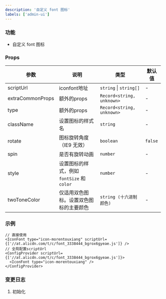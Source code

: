 ```yaml
---
description: '自定义 font 图标'
labels: ['admin-ui']
---
```


### 功能

- 自定义 font 图标

### Props

| 参数 | 说明 | 类型  | 默认值 |
| ---------- | ----- | -----| ------ |
| scriptUrl | iconfont地址 | `string` &#124; `string[]` | - |
| extraCommonProps | 额外的props | `Record<string, unknown>` | - |
| type | 额外的props | `Record<string, unknown>` | - |
| className | 设置图标的样式名 | `string` | - |
| rotate | 图标旋转角度（IE9 无效） | `boolean` | `false` |
| spin | 是否有旋转动画 | `number` | - |
| style | 设置图标的样式，例如 `fontSize` 和 `color` | `number` | - |
| twoToneColor | 仅适用双色图标。设置双色图标的主要颜色 | `string (十六进制颜色)` | - |

### 示例


```tsx live
// 直接使用
<IconFont type="icon-morentouxiang" scriptUrl={['//at.alicdn.com/t/c/font_3338444_bgrox6gyeae.js']} />
// 全局配置scriptUrl
<ConfigProvider scriptUrl={['//at.alicdn.com/t/c/font_3338444_bgrox6gyeae.js']}>
  <IconFont type="icon-morentouxiang" />
</ConfigProvider>
```

### 变更日志

1. 初始化
